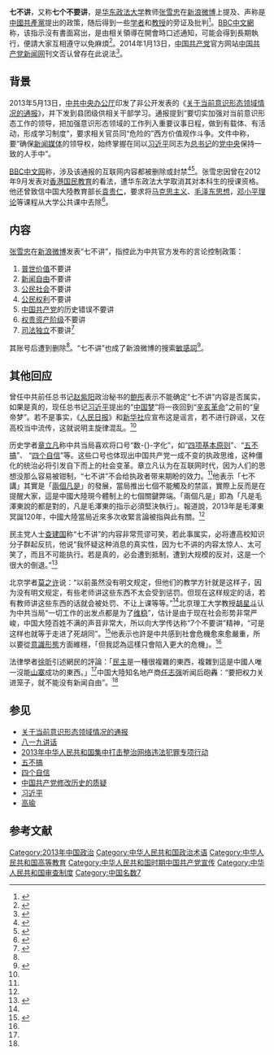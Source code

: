 '''七不讲'''，又称'''七个不要讲'''，是[[华东政法大学|华东政法大学]]教师[[张雪忠|张雪忠]]在[[新浪微博|新浪微博]]上提及、声称是[[中國共產黨|中國共產黨]]提出的政策，随后得到一些[[学者|学者]]和[[教授|教授]]的旁证及批判<ref name="dwqbj">{{cite web|title=主旋律升级：“五不搞”后迎来“七不讲”？|url=http://www.dw.de/主旋律升级五不搞后迎来七不讲/a-16802727|accessdate=2013-05-11|publisher=德国之声|archive-url=https://web.archive.org/web/20130512034427/http://www.dw.de/%E4%B8%BB%E6%97%8B%E5%BE%8B%E5%8D%87%E7%BA%A7%E4%BA%94%E4%B8%8D%E6%90%9E%E5%90%8E%E8%BF%8E%E6%9D%A5%E4%B8%83%E4%B8%8D%E8%AE%B2/a-16802727|archive-date=2013-05-12|dead-url=no}}</ref>。[[BBC_News中文網|BBC中文網]]称，该指示沒有書面寫出，是由相关領導在開會時口述通知，可能会得到長期執行，便請大家互相遵守以免麻煩<ref name="BBC">{{Cite web|title=網民對「七不講」存疑並憂慮「文革再來」|url=http://www.bbc.co.uk/zhongwen/trad/china/2013/05/130511_china_weibo_orders.shtml|accessdate=2013-05-14|date=2013-05-11|publisher=[[BBC_News中文網|BBC中文網]]|archive-url=https://web.archive.org/web/20130716163344/http://www.bbc.co.uk/zhongwen/trad/china/2013/05/130511_china_weibo_orders.shtml|archive-date=2013-07-16|dead-url=no}}</ref>。2014年1月13日，[[中国共产党|中国共产党]]官方网站[[中国共产党新闻网|中国共产党新闻网]]刊文否认曾存在此说法<ref name="报道0330A">{{cite web|title=2013年思想理论领域的热点问题|url=http://theory.people.com.cn/n/2014/0113/c143843-24096298.html|accessdate=2020-03-30|website=中国共产党新闻网|archive-url=https://web.archive.org/web/20180915111310/http://theory.people.com.cn/n/2014/0113/c143843-24096298.html|archive-date=2018-09-15|dead-url=no}}</ref>。

== 背景 ==
2013年5月13日，[[中共中央办公厅|中共中央办公厅]]印发了非公开发表的《[[关于当前意识形态领域情况的通报|关于当前意识形态领域情况的通报]]》，并下发到县团级供相关干部学习。通报提到“要切实加强对当前意识形态工作的领导，把加强意识形态领域的工作列入重要议事日程，做到有载体、有活动，形成学习制度”，要求相关官员同“危险的”西方价值观作斗争。文件中称，要“确保[[新闻媒体|新闻媒体]]的领导权，始终掌握在同以[[习近平|习近平]]同志为[[中国共产党中央委员会总书记|总书记]]的[[中国共产党中央委员会|党中央]]保持一致的人手中”。

[[BBC_News中文網|BBC中文网]]称，涉及该通报的互联网内容都被删除或封禁<ref>{{Cite news|title=China Warns Officials Against ‘Dangerous’ Western Values|url=https://www.nytimes.com/2013/05/14/world/asia/chinese-leaders-warn-of-dangerous-western-values.html|newspaper=[[纽约时报|The New York Times]]|date=2013-05-13|accessdate=2022-01-12|issn=0362-4331|language=en-US|first=Chris|last=Buckley|archive-date=2017-02-06|archive-url=https://web.archive.org/web/20170206202206/http://www.nytimes.com/2013/05/14/world/asia/chinese-leaders-warn-of-dangerous-western-values.html}}</ref><ref>{{cite news|url=http://www.bbc.co.uk/zhongwen/simp/china/2013/05/130513_china_politics_ideology.shtml|title=中共下发意识形态文件 通报神龙不见首尾|date=2013-05-13|accessdate=2013-05-14|publisher=BBC中文网|archive-date=2013-06-11|archive-url=https://web.archive.org/web/20130611042345/http://www.bbc.co.uk/zhongwen/simp/china/2013/05/130513_china_politics_ideology.shtml|dead-url=no}}</ref>。张雪忠因曾在2012年9月发表对[[德育及國民教育科|香港国民教育]]的看法，遭华东政法大学取消其对本科生的授课资格。他还曾致信中国大陸教育部长[[袁贵仁|袁贵仁]]，要求将[[马克思主义|马克思主义]]、[[毛泽东思想|毛泽东思想]]，[[邓小平理论|邓小平理论]]等课程从大学公共课中去除<ref name="pgrb">{{cite web|title=曝光"七不讲"的张雪忠:曾因发表个人见解被禁止授课|url=http://news.powerapple.com/china/2013/5/11/1066729.html|accessdate=|date=2013-05-11|publisher=苹果日报}}{{Dead link}}</ref>。

== 内容 ==
[[张雪忠|张雪忠]]在[[新浪微博|新浪微博]]发表“七不讲”，指控此为中共官方发布的言论控制政策：
#[[普世价值|普世价值]]不要讲
#[[新闻自由|新闻自由]]不要讲
#[[公民社会|公民社会]]不要讲
#[[公民权利和政治权利|公民权利]]不要讲
#[[中国共产党|中国共产党]]的历史错误不要讲
#[[裙帶資本主義|权贵资产阶级]]不要讲
#[[司法獨立|司法独立]]不要讲<ref>{{cite web|title=官方要求高校教师“七个不要讲” 不许谈中共历史错误|url=http://www.chinese.rfi.fr/中国/20130510-官方要求高校教师“七个不要讲”-不许谈中共历史错误|accessdate=2013-05-10|publisher=法国国际广播电台|archive-url=https://web.archive.org/web/20130608024615/http://www.chinese.rfi.fr/%E4%B8%AD%E5%9B%BD/20130510-%E5%AE%98%E6%96%B9%E8%A6%81%E6%B1%82%E9%AB%98%E6%A0%A1%E6%95%99%E5%B8%88%E2%80%9C%E4%B8%83%E4%B8%AA%E4%B8%8D%E8%A6%81%E8%AE%B2%E2%80%9D-%E4%B8%8D%E8%AE%B8%E8%B0%88%E4%B8%AD%E5%85%B1%E5%8E%86%E5%8F%B2%E9%94%99%E8%AF%AF|archive-date=2013-06-08|dead-url=no}}</ref>

其账号后遭到删除<ref name="pgrb" />。“七不讲”也成了新浪微博的搜索[[中华人民共和国网络审查|敏感詞]]<ref>{{Cite web|title=新浪微博搜索結果|url=http://s.weibo.com/weibo/%E4%B8%83%E4%B8%8D%E8%AC%9B|accessdate=2013-12-21|archive-url=https://web.archive.org/web/20150905073030/http://s.weibo.com/weibo/%E4%B8%83%E4%B8%8D%E8%AC%9B|archive-date=2015-09-05|dead-url=no}}</ref>。

== 其他回应 ==
曾任中共前任总书记[[赵紫阳|赵紫阳]]政治秘书的[[鲍彤|鲍彤]]表示不能确定“七不讲”内容是否属实，如果是真的，现任总书记[[习近平|习近平]]提出的“[[中国梦|中国梦]]”将一夜回到“[[辛亥革命|辛亥革命]]”之前的“皇帝梦”。若不是事实，《[[人民日报|人民日报]]》和[[新华社|新华社]]应宣布这是谣言，若不进行辟谣，又在高校当中流传，这就说明主旋律混乱。<ref name="dwqbj" />

历史学者[[章立凡|章立凡]]称中共当局喜欢将口号“数-{}-字化”，如“[[四项基本原则|四项基本原则]]”、“[[五不搞|五不搞]]”、 “[[四个自信|四个自信]]”等。这些口号也体现出中国共产党一成不变的执政思维，这种僵化的统治必将引发自下而上的社会变革。章立凡认为在互联网时代，因为人们的思想没那么容易被钳制，“七不讲”不会给执政者带来期盼的效力。<ref name="dwqbj"/>他表示「七不講」其實是「[[兩個凡是|兩個凡是]]」的發展，當局推出七個不能觸及的禁區，實際上反而是在提醒大家，這是中國大陸現今體制上的七個關鍵弊端。「兩個凡是」即為「凡是毛澤東說的都是對的，凡是毛澤東的指示必須堅決執行」。報道說，2013年是毛澤東冥誕120年，中國大陸當局近來多次收緊言論被指與此有關。<ref name="BBC" />

民主党人士[[查建国|查建国]]称“七不讲”的内容非常荒谬可笑，若此事属实，必将遭高校知识分子群起反抗，他说“我怀疑这种消息的真实性，因为七不讲的内容太惊人、太可笑了，而且不可能执行。若是真的，必会遭到抵制，遭到大规模的反对，这是一个很大的倒退。”<ref name="rfaqbj">{{cite web|title=中国高校“七不讲” 被曝光引发热议|url=http://www.rfa.org/mandarin/yataibaodao/kejiaowen/gx-05102013112922.html|accessdate=|date=2013-05-10|publisher=自由亚洲电台|archive-url=https://web.archive.org/web/20150924133645/http://www.rfa.org/mandarin/yataibaodao/kejiaowen/gx-05102013112922.html|archive-date=2015-09-24|dead-url=no}}</ref>

北京学者[[莫之许|莫之许]]说：“以前虽然没有明文规定，但他们的教学方针就是这样子，因为没有明文规定，有些老师讲这些东西不太会受到惩罚。但现在这样规定的话，若有教师讲这些东西的话就会被处罚、不让上课等等。”<ref name="rfaqbj" />北京理工大学教授[[胡星斗|胡星斗]]认为中共当局“一切工作的出发点都是为了[[维稳|维稳]]”，估计是由于现在社会形势非常严峻，中国大陸百姓不满的声音非常大，所以向大学传达称“7个不要讲”精神，“可是这样也就等于走进了死胡同”。<ref name="mbqbj">{{cite web|title=京沪大学遭令“七不讲”禁谈新闻自由普世价值，教授：课堂无话可说|url=http://news.mingpao.com/20130511/gaa1.htm|accessdate=2013-05-11|date=2013-05-11|publisher=明报|archive-url=https://web.archive.org/web/20130607113022/http://news.mingpao.com/20130511/gaa1.htm|archive-date=2013-06-07|dead-url=no}}</ref>他表示也許是中共感到社會危機愈來愈嚴重，所以要從[[意識形態|意識形態]]方面維穩，「但我認為這樣只會陷入更大的危機」。<ref name="BBC" />

法律學者[[徐昕_(法学家)|徐昕]]引述網民的評論：「[[民主|民主]]是一種很複雜的東西，複雜到這是中國人唯一沒能[[山寨|山寨]]成功的東西。」<ref name="BBC" />中国大陸知名地产商[[任志强|任志强]]听闻后砲轟：“要把权力关进笼子，就不能没有新闻自由”。<ref name="mbqbj" />

== 参见 ==
*[[关于当前意识形态领域情况的通报|关于当前意识形态领域情况的通报]]
*[[八一九讲话|八一九讲话]]
*[[2013年中华人民共和国集中打击整治网络违法犯罪专项行动|2013年中华人民共和国集中打击整治网络违法犯罪专项行动]]
*[[五不搞|五不搞]]
*[[四个自信|四个自信]]
*[[中国共产党修改历史的质疑|中国共产党修改历史的质疑]]
*[[习近平|习近平]]
*[[高瑜|高瑜]]

== 参考文献 ==
{{Reflist|2}}

[[Category:2013年中国政治|Category:2013年中国政治]]
[[Category:中华人民共和国政治术语|Category:中华人民共和国政治术语]]
[[Category:中华人民共和国高等教育|Category:中华人民共和国高等教育]]
[[Category:中华人民共和国时期中国共产党宣传|Category:中华人民共和国时期中国共产党宣传]]
[[Category:中华人民共和国审查制度|Category:中华人民共和国审查制度]]
[[Category:中国名数7|Category:中国名数7]]
